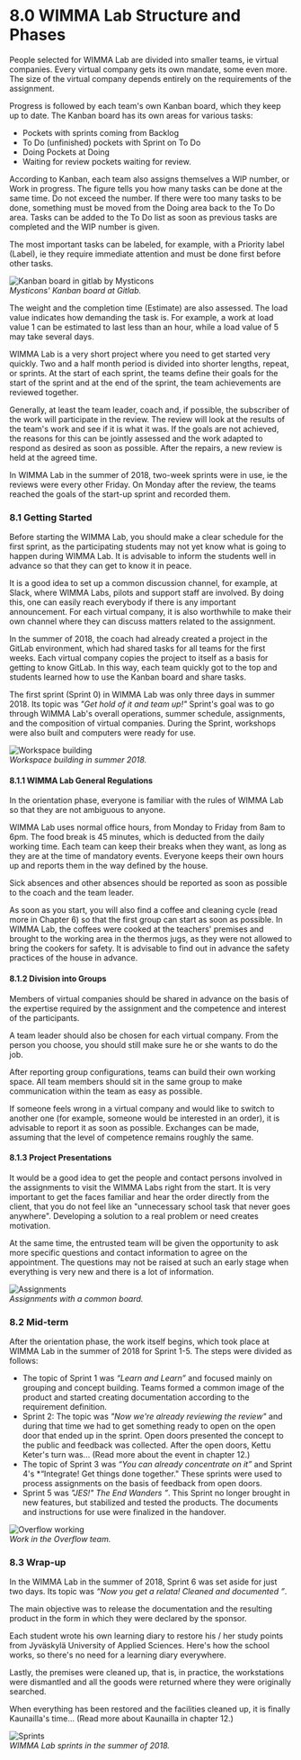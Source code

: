 # 8.0 WIMMA Lab Structure and Phases

People selected for WIMMA Lab are divided into smaller teams, ie virtual companies. Every virtual company gets its own mandate, some even more. The size of the virtual company depends entirely on the requirements of the assignment.

Progress is followed by each team's own Kanban board, which they keep up to date. The Kanban board has its own areas for various tasks:

* Pockets with sprints coming from Backlog
* To Do (unfinished) pockets with Sprint on To Do
* Doing Pockets at Doing
* Waiting for review pockets waiting for review.

According to Kanban, each team also assigns themselves a WIP number, or Work in progress. The figure tells you how many tasks can be done at the same time. Do not exceed the number. If there were too many tasks to be done, something must be moved from the Doing area back to the To Do area. Tasks can be added to the To Do list as soon as previous tasks are completed and the WIP number is given.

The most important tasks can be labeled, for example, with a Priority label (Label), ie they require immediate attention and must be done first before other tasks.

![Kanban board in gitlab by Mysticons](/assets/Black-Book-Images/image017.jpg)  
*Mysticons' Kanban board at Gitlab.*

The weight and the completion time (Estimate) are also assessed. The load value indicates how demanding the task is. For example, a work at load value 1 can be estimated to last less than an hour, while a load value of 5 may take several days.

WIMMA Lab is a very short project where you need to get started very quickly. Two and a half month period is divided into shorter lengths, repeat, or sprints. At the start of each sprint, the teams define their goals for the start of the sprint and at the end of the sprint, the team achievements are reviewed together.

Generally, at least the team leader, coach and, if possible, the subscriber of the work will participate in the review. The review will look at the results of the team's work and see if it is what it was. If the goals are not achieved, the reasons for this can be jointly assessed and the work adapted to respond as desired as soon as possible. After the repairs, a new review is held at the agreed time.

In WIMMA Lab in the summer of 2018, two-week sprints were in use, ie the reviews were every other Friday. On Monday after the review, the teams reached the goals of the start-up sprint and recorded them.

### 8.1 Getting Started

Before starting the WIMMA Lab, you should make a clear schedule for the first sprint, as the participating students may not yet know what is going to happen during WIMMA Lab. It is advisable to inform the students well in advance so that they can get to know it in peace.

It is a good idea to set up a common discussion channel, for example, at Slack, where WIMMA Labs, pilots and support staff are involved. By doing this, one can easily reach everybody if there is any important announcement. For each virtual company, it is also worthwhile to make their own channel where they can discuss matters related to the assignment.

In the summer of 2018, the coach had already created a project in the GitLab environment, which had shared tasks for all teams for the first weeks. Each virtual company copies the project to itself as a basis for getting to know GitLab. In this way, each team quickly got to the top and students learned how to use the Kanban board and share tasks.

The first sprint (Sprint 0) in WIMMA Lab was only three days in summer 2018. Its topic was *"Get hold of it and team up!"* Sprint's goal was to go through WIMMA Lab's overall operations, summer schedule, assignments, and the composition of virtual companies. During the Sprint, workshops were also built and computers were ready for use.

![Workspace building](/assets/Black-Book-Images/image018.jpg)  
*Workspace building in summer 2018.*

#### 8.1.1 WIMMA Lab General Regulations

In the orientation phase, everyone is familiar with the rules of WIMMA Lab so that they are not ambiguous to anyone.

WIMMA Lab uses normal office hours, from Monday to Friday from 8am to 6pm. The food break is 45 minutes, which is deducted from the daily working time. Each team can keep their breaks when they want, as long as they are at the time of mandatory events. Everyone keeps their own hours up and reports them in the way defined by the house.

Sick absences and other absences should be reported as soon as possible to the coach and the team leader.

As soon as you start, you will also find a coffee and cleaning cycle (read more in Chapter 6) so that the first group can start as soon as possible. In WIMMA Lab, the coffees were cooked at the teachers' premises and brought to the working area in the thermos jugs, as they were not allowed to bring the cookers for safety. It is advisable to find out in advance the safety practices of the house in advance.

#### 8.1.2 Division into Groups

Members of virtual companies should be shared in advance on the basis of the expertise required by the assignment and the competence and interest of the participants.

A team leader should also be chosen for each virtual company. From the person you choose, you should still make sure he or she wants to do the job.

After reporting group configurations, teams can build their own working space. All team members should sit in the same group to make communication within the team as easy as possible.

If someone feels wrong in a virtual company and would like to switch to another one (for example, someone would be interested in an order), it is advisable to report it as soon as possible. Exchanges can be made, assuming that the level of competence remains roughly the same.

#### 8.1.3 Project Presentations

It would be a good idea to get the people and contact persons involved in the assignments to visit the WIMMA Labs right from the start. It is very important to get the faces familiar and hear the order directly from the client, that you do not feel like an "unnecessary school task that never goes anywhere". Developing a solution to a real problem or need creates motivation.

At the same time, the entrusted team will be given the opportunity to ask more specific questions and contact information to agree on the appointment. The questions may not be raised at such an early stage when everything is very new and there is a lot of information.

![Assignments](/assets/Black-Book-Images/image019.jpg)  
*Assignments with a common board.*

### 8.2 Mid-term

After the orientation phase, the work itself begins, which took place at WIMMA Lab in the summer of 2018 for Sprint 1-5. The steps were divided as follows:

* The topic of Sprint 1 was *“Learn and Learn”* and focused mainly on grouping and concept building. Teams formed a common image of the product and started creating documentation according to the requirement definition.
* Sprint 2: The topic was *"Now we're already reviewing the review"* and during that time we had to get something ready to open on the open door that ended up in the sprint. Open doors presented the concept to the public and feedback was collected. After the open doors, Kettu Keter's turn was… (Read more about the event in chapter 12.)
* The topic of Sprint 3 was *“You can already concentrate on it”* and Sprint 4's *“Integrate! Get things done together." These sprints were used to process assignments on the basis of feedback from open doors.
* Sprint 5 was *"JES!" The End Wanders ”*. This Sprint no longer brought in new features, but stabilized and tested the products. The documents and instructions for use were finalized in the handover.

![Overflow working](/assets/Black-Book-Images/image020.jpg)  
*Work in the Overflow team.*

### 8.3 Wrap-up

In the WIMMA Lab in the summer of 2018, Sprint 6 was set aside for just two days. Its topic was *“Now you get a relata! Cleaned and documented ”*.

The main objective was to release the documentation and the resulting product in the form in which they were declared by the sponsor.

Each student wrote his own learning diary to restore his / her study points from Jyväskylä University of Applied Sciences. Here's how the school works, so there's no need for a learning diary everywhere.

Lastly, the premises were cleaned up, that is, in practice, the workstations were dismantled and all the goods were returned where they were originally searched.

When everything has been restored and the facilities cleaned up, it is finally Kaunailla's time… (Read more about Kaunailla in chapter 12.)

![Sprints](/assets/Black-Book-Images/image021.png)  
*WIMMA Lab sprints in the summer of 2018.*


